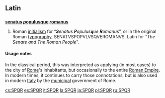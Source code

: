 ==Latin==
{{wikipedia}}

==={{initialism|Latin}}===
'''[[senatus|''s''enatus]] [[populus|''p''opulus]][[-que|''q''ue]] [[romanus|''r''omanus]]'''

# Roman [[initialism]] for “'''''S'''enatus '''P'''opulus'''q'''ue '''R'''omanus''”, or in the original Roman [[typography]], SENATVSPOPVLVSQVEROMANVS.  Latin for “''The Senate and The Roman People''”.

====Usage notes====
In the classical period, this was interpreted as applying (in most cases) to the city of [[Rome]]'s inhabitants, but occasionally to the entire [[Roman Empire]]. In modern times, it continues to carry those connotations, but is also used in modern [[Italy]] by the [[municipal]] government of Rome.

[[cs:SPQR]]
[[es:SPQR]]
[[it:SPQR]]
[[la:SPQR]]
[[ja:SPQR]]
[[pl:SPQR]]
[[ru:SPQR]]